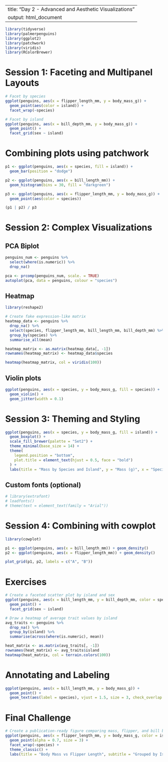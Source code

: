 
---
title: "Day 2 - Advanced and Aesthetic Visualizations"
output: html_document
---

```r
library(tidyverse)
library(palmerpenguins)
library(ggplot2)
library(patchwork)
library(viridis)
library(RColorBrewer)
```

# Session 1: Faceting and Multipanel Layouts

```r
# Facet by species
ggplot(penguins, aes(x = flipper_length_mm, y = body_mass_g)) +
  geom_point(aes(color = island)) +
  facet_wrap(~species)

# Facet by island
ggplot(penguins, aes(x = bill_depth_mm, y = body_mass_g)) +
  geom_point() +
  facet_grid(sex ~ island)
```

# Combining plots using patchwork

```r
p1 <- ggplot(penguins, aes(x = species, fill = island)) +
  geom_bar(position = "dodge")

p2 <- ggplot(penguins, aes(x = bill_length_mm)) +
  geom_histogram(bins = 30, fill = "darkgreen")

p3 <- ggplot(penguins, aes(x = flipper_length_mm, y = body_mass_g)) +
  geom_point(aes(color = species))

(p1 | p2) / p3
```

# Session 2: Complex Visualizations

## PCA Biplot

```r
penguins_num <- penguins %>%
  select(where(is.numeric)) %>%
  drop_na()

pca <- prcomp(penguins_num, scale. = TRUE)
autoplot(pca, data = penguins, colour = "species")
```

## Heatmap

```r
library(reshape2)

# Create fake expression-like matrix
heatmap_data <- penguins %>%
  drop_na() %>%
  select(species, flipper_length_mm, bill_length_mm, bill_depth_mm) %>%
  group_by(species) %>%
  summarise_all(mean)

heatmap_matrix <- as.matrix(heatmap_data[, -1])
rownames(heatmap_matrix) <- heatmap_data$species

heatmap(heatmap_matrix, col = viridis(100))
```

## Violin plots

```r
ggplot(penguins, aes(x = species, y = body_mass_g, fill = species)) +
  geom_violin() +
  geom_jitter(width = 0.1)
```

# Session 3: Theming and Styling

```r
ggplot(penguins, aes(x = species, y = body_mass_g, fill = island)) +
  geom_boxplot() +
  scale_fill_brewer(palette = "Set2") +
  theme_minimal(base_size = 14) +
  theme(
    legend.position = "bottom",
    plot.title = element_text(hjust = 0.5, face = "bold")
  ) +
  labs(title = "Mass by Species and Island", y = "Mass (g)", x = "Species")
```

## Custom fonts (optional)

```r
# library(extrafont)
# loadfonts()
# theme(text = element_text(family = "Arial"))
```

# Session 4: Combining with cowplot

```r
library(cowplot)

p1 <- ggplot(penguins, aes(x = bill_length_mm)) + geom_density()
p2 <- ggplot(penguins, aes(x = flipper_length_mm)) + geom_density()

plot_grid(p1, p2, labels = c("A", "B"))
```

# Exercises

```r
# Create a faceted scatter plot by island and sex
ggplot(penguins, aes(x = bill_length_mm, y = bill_depth_mm, color = species)) +
  geom_point() +
  facet_grid(sex ~ island)

# Draw a heatmap of average trait values by island
avg_traits <- penguins %>%
  drop_na() %>%
  group_by(island) %>%
  summarise(across(where(is.numeric), mean))

heat_matrix <- as.matrix(avg_traits[, -1])
rownames(heat_matrix) <- avg_traits$island
heatmap(heat_matrix, col = terrain.colors(100))
```

# Annotating and Labeling

```r
ggplot(penguins, aes(x = bill_length_mm, y = body_mass_g)) +
  geom_point() +
  geom_text(aes(label = species), vjust = 1.5, size = 3, check_overlap = TRUE)
```

# Final Challenge

```r
# Create a publication-ready figure comparing mass, flipper, and bill by species and island
ggplot(penguins, aes(x = flipper_length_mm, y = body_mass_g, color = island)) +
  geom_point(alpha = 0.7, size = 3) +
  facet_wrap(~species) +
  theme_classic() +
  labs(title = "Body Mass vs Flipper Length", subtitle = "Grouped by Island and Species")
```
